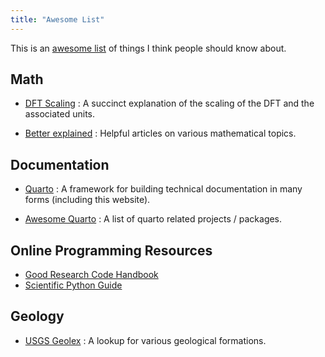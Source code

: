 ```yaml
---
title: "Awesome List"
---
```


This is an [awesome list](https://github.com/topics/awesome-list) of things I think people should know about.

## Math

- [DFT Scaling](https://appliedacousticschalmers.github.io/scaling-of-the-dft/AES2020_eBrief/) :
    A succinct explanation of the scaling of the DFT and the associated units.

- [Better explained](https://betterexplained.com/archives/) : Helpful articles on various mathematical topics.

## Documentation

- [Quarto](https://quarto.org/) : A framework for building technical documentation in many forms (including this website).

- [Awesome Quarto](https://github.com/mcanouil/awesome-quarto) : A list of quarto related projects / packages.


## Online Programming Resources

- [Good Research Code Handbook](https://goodresearch.dev/)
- [Scientific Python Guide](https://learn.scientific-python.org/)


## Geology
- [USGS Geolex](https://ngmdb.usgs.gov/Geolex/search) : A lookup for various geological formations. 
